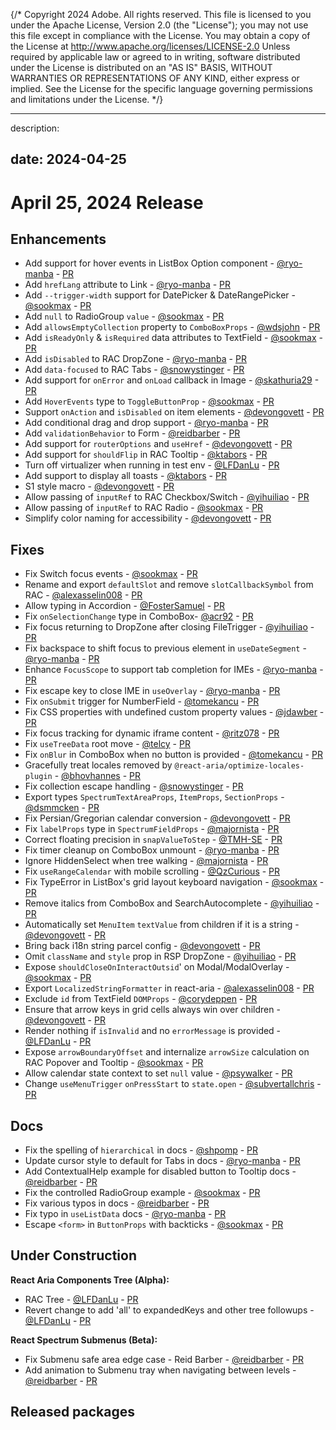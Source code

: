 {/* Copyright 2024 Adobe. All rights reserved.
This file is licensed to you under the Apache License, Version 2.0 (the "License");
you may not use this file except in compliance with the License. You may obtain a copy
of the License at http://www.apache.org/licenses/LICENSE-2.0
Unless required by applicable law or agreed to in writing, software distributed under
the License is distributed on an "AS IS" BASIS, WITHOUT WARRANTIES OR REPRESENTATIONS
OF ANY KIND, either express or implied. See the License for the specific language
governing permissions and limitations under the License. */}


---
description:

date: 2024-04-25
---

# April 25, 2024 Release

## Enhancements
* Add support for hover events in ListBox Option component - [@ryo-manba](https://github.com/ryo-manba) - [PR](https://github.com/adobe/react-spectrum/pull/5777)
* Add `hrefLang` attribute to Link - [@ryo-manba](https://github.com/ryo-manba) - [PR](https://github.com/adobe/react-spectrum/pull/5894)
* Add `--trigger-width` support for DatePicker & DateRangePicker - [@sookmax](https://github.com/sookmax) - [PR](https://github.com/adobe/react-spectrum/pull/5895)
* Add `null` to RadioGroup `value` - [@sookmax](https://github.com/sookmax) - [PR](https://github.com/adobe/react-spectrum/pull/5896)
* Add `allowsEmptyCollection` property to `ComboBoxProps` - [@wdsjohn](https://github.com/wdsjohn) - [PR](https://github.com/adobe/react-spectrum/pull/5842)
* Add `isReadyOnly` & `isRequired` data attributes to TextField - [@sookmax](https://github.com/sookmax) - [PR](https://github.com/adobe/react-spectrum/pull/5964)
* Add `isDisabled` to RAC DropZone - [@ryo-manba](https://github.com/ryo-manba) - [PR](https://github.com/adobe/react-spectrum/pull/5958)
* Add `data-focused` to RAC Tabs - [@snowystinger](https://github.com/snowystinger) - [PR](https://github.com/adobe/react-spectrum/pull/5978)
* Add support for `onError` and `onLoad` callback in Image - [@skathuria29](https://github.com/skathuria29) - [PR](https://github.com/adobe/react-spectrum/pull/5945)
* Add `HoverEvents` type to `ToggleButtonProp` - [@sookmax](https://github.com/sookmax) - [PR](https://github.com/adobe/react-spectrum/pull/6042)
* Support `onAction` and `isDisabled` on item elements - [@devongovett](https://github.com/devongovett) - [PR](https://github.com/adobe/react-spectrum/pull/5874)
* Add conditional drag and drop support - [@ryo-manba](https://github.com/ryo-manba) - [PR](https://github.com/adobe/react-spectrum/pull/5641)
* Add `validationBehavior` to Form - [@reidbarber](https://github.com/reidbarber) - [PR](https://github.com/adobe/react-spectrum/pull/6062)
* Add support for `routerOptions` and `useHref` - [@devongovett](https://github.com/devongovett) - [PR](https://github.com/adobe/react-spectrum/pull/5864)
* Add support for `shouldFlip` in RAC Tooltip - [@ktabors](https://github.com/ktabors) - [PR](https://github.com/adobe/react-spectrum/pull/6147)
* Turn off virtualizer when running in test env - [@LFDanLu](https://github.com/LFDanLu) - [PR](https://github.com/adobe/react-spectrum/pull/5192)
* Add support to display all toasts - [@ktabors](https://github.com/ktabors) - [PR](https://github.com/adobe/react-spectrum/pull/5933)
* S1 style macro - [@devongovett](https://github.com/devongovett) - [PR](https://github.com/adobe/react-spectrum/pull/6009)
* Allow passing of `inputRef` to RAC Checkbox/Switch - [@yihuiliao](https://github.com/yihuiliao) - [PR](https://github.com/adobe/react-spectrum/pull/5967)
* Allow passing of `inputRef` to RAC Radio - [@sookmax](https://github.com/sookmax) - [PR](https://github.com/adobe/react-spectrum/pull/6067)
* Simplify color naming for accessibility - [@devongovett](https://github.com/devongovett) - [PR](https://github.com/adobe/react-spectrum/pull/6180)

## Fixes
* Fix Switch focus events - [@sookmax](https://github.com/sookmax) - [PR](https://github.com/adobe/react-spectrum/pull/5830)
* Rename and export `defaultSlot` and remove `slotCallbackSymbol` from RAC  - [@alexasselin008](https://github.com/alexasselin008) - [PR](https://github.com/adobe/react-spectrum/pull/5850)
* Allow typing in Accordion - [@FosterSamuel](https://github.com/FosterSamuel) - [PR](https://github.com/adobe/react-spectrum/pull/5888)
* Fix `onSelectionChange` type in ComboBox- [@acr92](https://github.com/acr92) - [PR](https://github.com/adobe/react-spectrum/pull/5852)
* Fix focus returning to DropZone after closing FileTrigger - [@yihuiliao](https://github.com/yihuiliao) - [PR](https://github.com/adobe/react-spectrum/pull/5867)
* Fix backspace to shift focus to previous element in `useDateSegment` - [@ryo-manba](https://github.com/ryo-manba) - [PR](https://github.com/adobe/react-spectrum/pull/5715)
* Enhance `FocusScope` to support tab completion for IMEs - [@ryo-manba](https://github.com/ryo-manba) - [PR](https://github.com/adobe/react-spectrum/pull/5909)
* Fix escape key to close IME in `useOverlay` - [@ryo-manba](https://github.com/ryo-manba) - [PR](https://github.com/adobe/react-spectrum/pull/5923)
* Fix `onSubmit` trigger for NumberField - [@tomekancu](https://github.com/tomekancu) - [PR](https://github.com/adobe/react-spectrum/pull/5951)
* Fix CSS properties with undefined custom property values - [@jdawber](https://github.com/jdawber) - [PR](https://github.com/adobe/react-spectrum/pull/5941)
* Fix focus tracking for dynamic iframe content - [@ritz078](https://github.com/ritz078) - [PR](https://github.com/adobe/react-spectrum/pull/5922)
* Fix `useTreeData` root move - [@telcy](https://github.com/telcy) - [PR](https://github.com/adobe/react-spectrum/pull/5950)
* Fix `onBlur` in ComboBox when no button is provided - [@tomekancu](https://github.com/tomekancu) - [PR](https://github.com/adobe/react-spectrum/pull/6008)
* Gracefully treat locales removed by `@react-aria/optimize-locales-plugin` - [@bhovhannes](https://github.com/bhovhannes) - [PR](https://github.com/adobe/react-spectrum/pull/6066)
* Fix collection escape handling - [@snowystinger](https://github.com/snowystinger) - [PR](https://github.com/adobe/react-spectrum/pull/6075)
* Export types `SpectrumTextAreaProps`, `ItemProps`, `SectionProps` - [@dsmmcken](https://github.com/dsmmcken) - [PR](https://github.com/adobe/react-spectrum/pull/6090)
* Fix Persian/Gregorian calendar conversion - [@devongovett](https://github.com/devongovett) - [PR](https://github.com/adobe/react-spectrum/pull/6118)
* Fix `labelProps` type in `SpectrumFieldProps` - [@majornista](https://github.com/majornista) - [PR](https://github.com/adobe/react-spectrum/pull/6111)
* Correct floating precision in `snapValueToStep` - [@TMH-SE](https://github.com/TMH-SE) - [PR](https://github.com/adobe/react-spectrum/pull/6113)
* Fix timer cleanup on ComboBox unmount - [@ryo-manba](https://github.com/ryo-manba) - [PR](https://github.com/adobe/react-spectrum/pull/6072)
* Ignore HiddenSelect when tree walking - [@majornista](https://github.com/majornista) - [PR](https://github.com/adobe/react-spectrum/pull/6139)
* Fix `useRangeCalendar` with mobile scrolling - [@QzCurious](https://github.com/QzCurious) - [PR](https://github.com/adobe/react-spectrum/pull/5976)
* Fix TypeError in ListBox's grid layout keyboard navigation - [@sookmax](https://github.com/sookmax) - [PR](https://github.com/adobe/react-spectrum/pull/6172)
* Remove italics from ComboBox and SearchAutocomplete - [@yihuiliao](https://github.com/yihuiliao) - [PR](https://github.com/adobe/react-spectrum/pull/6190)
* Automatically set `MenuItem` `textValue` from children if it is a string - [@devongovett](https://github.com/devongovett) - [PR](https://github.com/adobe/react-spectrum/pull/5868)
* Bring back i18n string parcel config - [@devongovett](https://github.com/devongovett) - [PR](https://github.com/adobe/react-spectrum/pull/5889)
* Omit `className` and `style` prop in RSP DropZone - [@yihuiliao](https://github.com/yihuiliao) - [PR](https://github.com/adobe/react-spectrum/pull/5961)
* Expose `shouldCloseOnInteractOutsid`' on Modal/ModalOverlay - [@sookmax](https://github.com/sookmax) - [PR](https://github.com/adobe/react-spectrum/pull/5986)
* Export `LocalizedStringFormatter` in react-aria - [@alexasselin008](https://github.com/alexasselin008) - [PR](https://github.com/adobe/react-spectrum/pull/6014)
* Exclude `id` from TextField `DOMProps` - [@corydeppen](https://github.com/corydeppen) - [PR](https://github.com/adobe/react-spectrum/pull/6140)
* Ensure that arrow keys in grid cells always win over children - [@devongovett](https://github.com/devongovett) - [PR](https://github.com/adobe/react-spectrum/pull/6116)
* Render nothing if `isInvalid` and no `errorMessage` is provided - [@LFDanLu](https://github.com/LFDanLu) - [PR](https://github.com/adobe/react-spectrum/pull/6099)
* Expose `arrowBoundaryOffset` and internalize `arrowSize` calculation on RAC Popover and Tooltip - [@sookmax](https://github.com/sookmax) - [PR](https://github.com/adobe/react-spectrum/pull/5936)
* Allow calendar state context to set `null` value - [@psywalker](https://github.com/psywalker) - [PR](https://github.com/adobe/react-spectrum/pull/6030)
* Change `useMenuTrigger` `onPressStart` to `state.open` - [@subvertallchris](https://github.com/subvertallchris) - [PR](https://github.com/adobe/react-spectrum/pull/6024)

## Docs
* Fix the spelling of `hierarchical` in docs - [@shpomp](https://github.com/shpomp) - [PR](https://github.com/adobe/react-spectrum/pull/5990)
* Update cursor style to default for Tabs in docs - [@ryo-manba](https://github.com/ryo-manba) - [PR](https://github.com/adobe/react-spectrum/pull/5982)
* Add ContextualHelp example for disabled button to Tooltip docs - [@reidbarber](https://github.com/reidbarber) - [PR](https://github.com/adobe/react-spectrum/pull/6018)
* Fix the controlled RadioGroup example - [@sookmax](https://github.com/sookmax) - [PR](https://github.com/adobe/react-spectrum/pull/6057)
* Fix various typos in docs - [@reidbarber](https://github.com/reidbarber) - [PR](https://github.com/adobe/react-spectrum/pull/5869)
* Fix typo in `useListData` docs - [@ryo-manba](https://github.com/ryo-manba) - [PR](https://github.com/adobe/react-spectrum/pull/6106)
* Escape `<form>` in `ButtonProps` with backticks - [@sookmax](https://github.com/sookmax) - [PR](https://github.com/adobe/react-spectrum/pull/6041)

## Under Construction
**React Aria Components Tree (Alpha):**
* RAC Tree  - [@LFDanLu](https://github.com/LFDanLu) - [PR](https://github.com/adobe/react-spectrum/pull/5756)
* Revert change to add 'all' to expandedKeys and other tree followups - [@LFDanLu](https://github.com/LFDanLu) - [PR](https://github.com/adobe/react-spectrum/pull/6002)

**React Spectrum Submenus (Beta):**
* Fix Submenu safe area edge case - Reid Barber - [@reidbarber](https://github.com/reidbarber) - [PR](https://github.com/adobe/react-spectrum/pull/5866)
* Add animation to Submenu tray when navigating between levels - [@reidbarber](https://github.com/reidbarber) - [PR](https://github.com/adobe/react-spectrum/pull/5984)

## Released packages
